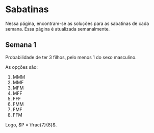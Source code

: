 # Sabatinas {.unnumbered}

Nessa página, encontram-se as soluções para as sabatinas de cada semana. Essa página é atualizada semanalmente.

## Semana 1 {.unnumbered}

Probabilidade de ter 3 filhos, pelo menos 1 do sexo masculino.

As opções são:

1. MMM
2. MMF
3. MFM
4. MFF
5. FFF
6. FMM
7. FMF
8. FFM

Logo, $P = \frac{7}{8}$.

